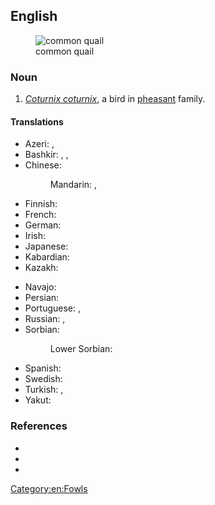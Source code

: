 ==English==
[[File:Weibliche Wachtel (Coturnix coturnix).jpg|thumb|common quail]]

===Noun===
{{en-noun}}

# ''[[Coturnix coturnix]]'', a bird in [[pheasant]] family.

====Translations====
{{trans-top|bird in the pheasant family}}
* Azeri: {{t|az|adi bildirçin}}, {{t+|az|bildirçin}}
* Bashkir: {{t|ba|бүҙәнә|sc=Cyrl}}, {{t|ba|бүтбелдек|sc=Cyrl}}, {{t|ba|бытбылдыҡ|sc=Cyrl}}
* Chinese:
*: Mandarin: {{t+|cmn|鵪鶉|sc=Hani}}, {{t+|cmn|鹌鹑|tr=ānchún|sc=Hani}}
* Finnish: {{t+|fi|viiriäinen}}
* French: {{t+|fr|caille|f}}
* German: {{t+|de|Wachtel|f}}
* Irish: {{t|ga|gearg|f}}
* Japanese: {{t|ja|ウズラ|tr=uzura|sc=Jpan}}
* Kabardian: {{t|kbd|ныбгъуэ}}
* Kazakh: {{t|kk|бөдене|sc=Cyrl}}
{{trans-mid}}
* Navajo: {{t|nv|díłdánii yił aheełtʼéhii}}
* Persian: {{t+|fa|بلدرچین|tr=belderčin|sc=fa-Arab}}
* Portuguese: {{t|pt|codorna-comum|f}}, {{t|pt|codorniz comum|f}}
* Russian: {{t+|ru|пе́репел|m}}, {{t+|ru|перепёлка|f}}
* Sorbian:
*: Lower Sorbian: {{t|dsb|paśpula|f}}
* Spanish: {{t|es|codorniz común|f}}
* Swedish: {{t+|sv|vaktel|c}}
* Turkish: {{t+|tr|bayağı bıldırcın}}, {{t+|tr|bıldırcın}}
* Yakut: {{t|sah|хонуу бочугураһа|sc=Cyrl}}
{{trans-bottom}}

===References===
* {{pedia}}
* {{specieslite|Coturnix coturnix|i=1}}
* {{comcatlite|Coturnix coturnix|i=1}}
[[Category:en:Fowls]]
